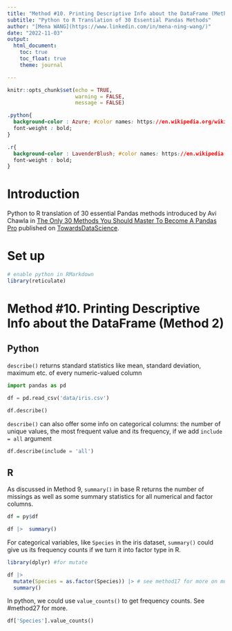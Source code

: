 ```yaml
---
title: "Method #10. Printing Descriptive Info about the DataFrame (Method 2)"
subtitle: "Python to R Translation of 30 Essential Pandas Methods"
author: "[Mena WANG](https://www.linkedin.com/in/mena-ning-wang/)"
date: "2022-11-03"
output: 
  html_document:
    toc: true
    toc_float: true
    theme: journal

---
```


```r
knitr::opts_chunk$set(echo = TRUE,
                      warning = FALSE,
                      message = FALSE)
```


```css

.python{
  background-color : Azure; #color names: https://en.wikipedia.org/wiki/Web_colors
  font-weight : bold;
}

.r{
  background-color : LavenderBlush; #color names: https://en.wikipedia.org/wiki/Web_colors
  font-weight : bold;
}

```

# Introduction

Python to R translation of 30 essential Pandas methods introduced by Avi Chawla in [The Only 30 Methods You Should Master To Become A Pandas Pro](https://towardsdatascience.com/the-only-30-methods-you-should-master-to-become-a-pandas-pro-749795084bb2) published on [TowardsDataScience](https://towardsdatascience.com/).  

# Set up

```r
# enable python in RMarkdown
library(reticulate)

```

# Method #10. Printing Descriptive Info about the DataFrame (Method 2)

## Python

`describe()` returns standard statistics like mean, standard deviation, maximum etc. of every numeric-valued column

```python
import pandas as pd

df = pd.read_csv('data/iris.csv')

df.describe()
```

`describe()` can also offer some info on categorical columns: the number of unique values, the most frequent value and its frequency, if we add `include = all` argument
```python
df.describe(include = 'all')
```


## R

As discussed in Method 9, `summary()` in base R returns the number of missings as well as some summary statistics for all numerical and factor columns.  

```r

df = py$df

df |>  summary()

```


For categorical variables, like `Species` in the iris dataset, `summary()` could give us its frequency counts if we turn it into factor type in R. 

```r

library(dplyr) #for mutate

df |> 
  mutate(Species = as.factor(Species)) |> # see method17 for more on mutate()   
  summary()

```

In python, we could use `value_counts()` to get frequency counts. See #method27 for more.

```python
df['Species'].value_counts()

```



